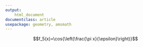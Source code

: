 ```yaml
---
output: 
    html_document
documentclass: article
usepackage: geometry, amsmath
---
```


$$f_5(x)=\cos{\left(\frac{\pi x}{\epsilon}\right)}$$
